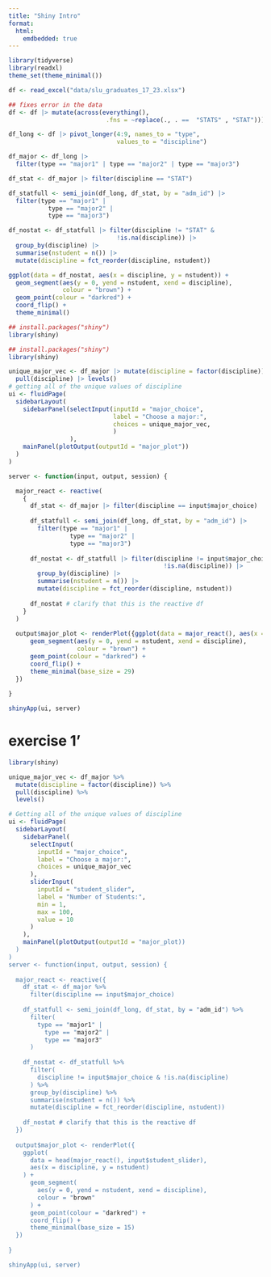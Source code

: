 ```yaml
---
title: "Shiny Intro"
format: 
  html:
    emdbedded: true
---
```



```r
library(tidyverse)
library(readxl)
theme_set(theme_minimal())

df <- read_excel("data/slu_graduates_17_23.xlsx")

## fixes error in the data
df <- df |> mutate(across(everything(),
                           .fns = ~replace(., . ==  "STATS" , "STAT")))

df_long <- df |> pivot_longer(4:9, names_to = "type",
                              values_to = "discipline")

df_major <- df_long |>
  filter(type == "major1" | type == "major2" | type == "major3")

df_stat <- df_major |> filter(discipline == "STAT") 

df_statfull <- semi_join(df_long, df_stat, by = "adm_id") |>
  filter(type == "major1" |
           type == "major2" | 
           type == "major3")

df_nostat <- df_statfull |> filter(discipline != "STAT" &
                              !is.na(discipline)) |>
  group_by(discipline) |>
  summarise(nstudent = n()) |>
  mutate(discipline = fct_reorder(discipline, nstudent))

ggplot(data = df_nostat, aes(x = discipline, y = nstudent)) +
  geom_segment(aes(y = 0, yend = nstudent, xend = discipline),
               colour = "brown") +
  geom_point(colour = "darkred") + 
  coord_flip() +
  theme_minimal()
```


```r
## install.packages("shiny")
library(shiny)
```



```r
## install.packages("shiny")
library(shiny)

unique_major_vec <- df_major |> mutate(discipline = factor(discipline)) |> 
  pull(discipline) |> levels()
# getting all of the unique values of discipline
ui <- fluidPage(
  sidebarLayout(
    sidebarPanel(selectInput(inputId = "major_choice",
                             label = "Choose a major:",
                             choices = unique_major_vec,
                             )
                 ),
    mainPanel(plotOutput(outputId = "major_plot"))
  )
)

server <- function(input, output, session) {

  major_react <- reactive(
    {
      df_stat <- df_major |> filter(discipline == input$major_choice) 
      
      df_statfull <- semi_join(df_long, df_stat, by = "adm_id") |>
        filter(type == "major1" |
                 type == "major2" | 
                 type == "major3")
      
      df_nostat <- df_statfull |> filter(discipline != input$major_choice &
                                           !is.na(discipline)) |>
        group_by(discipline) |>
        summarise(nstudent = n()) |>
        mutate(discipline = fct_reorder(discipline, nstudent))
      
      df_nostat # clarify that this is the reactive df
    }
  )
  
  output$major_plot <- renderPlot({ggplot(data = major_react(), aes(x = discipline, y = nstudent)) +
      geom_segment(aes(y = 0, yend = nstudent, xend = discipline),
                   colour = "brown") +
      geom_point(colour = "darkred") + 
      coord_flip() +
      theme_minimal(base_size = 29)
  })
  
}

shinyApp(ui, server)
```

# exercise 1'

```r
library(shiny)

unique_major_vec <- df_major %>%
  mutate(discipline = factor(discipline)) %>%
  pull(discipline) %>%
  levels()

# Getting all of the unique values of discipline
ui <- fluidPage(
  sidebarLayout(
    sidebarPanel(
      selectInput(
        inputId = "major_choice",
        label = "Choose a major:",
        choices = unique_major_vec
      ),
      sliderInput(
        inputId = "student_slider",
        label = "Number of Students:",
        min = 1,
        max = 100,
        value = 10
      )
    ),
    mainPanel(plotOutput(outputId = "major_plot))
  )
)
server <- function(input, output, session) {
  
  major_react <- reactive({
    df_stat <- df_major %>%
      filter(discipline == input$major_choice)
    
    df_statfull <- semi_join(df_long, df_stat, by = "adm_id") %>%
      filter(
        type == "major1" |
          type == "major2" |
          type == "major3"
      )
    
    df_nostat <- df_statfull %>%
      filter(
        discipline != input$major_choice & !is.na(discipline)
      ) %>%
      group_by(discipline) %>%
      summarise(nstudent = n()) %>%
      mutate(discipline = fct_reorder(discipline, nstudent))
    
    df_nostat # clarify that this is the reactive df
  })
  
  output$major_plot <- renderPlot({
    ggplot(
      data = head(major_react(), input$student_slider),
      aes(x = discipline, y = nstudent)
    ) +
      geom_segment(
        aes(y = 0, yend = nstudent, xend = discipline),
        colour = "brown"
      ) +
      geom_point(colour = "darkred") +
      coord_flip() +
      theme_minimal(base_size = 15)
  })
  
}

shinyApp(ui, server)
```















